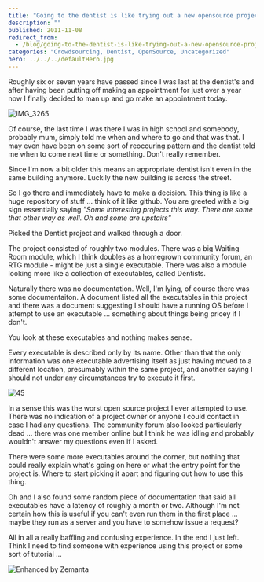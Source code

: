 ```yaml
---
title: "Going to the dentist is like trying out a new opensource project"
description: ""
published: 2011-11-08
redirect_from:
  - /blog/going-to-the-dentist-is-like-trying-out-a-new-opensource-project/swizec/2881
categories: "Crowdsourcing, Dentist, OpenSource, Uncategorized"
hero: ../../../defaultHero.jpg
---
```


Roughly six or seven years have passed since I was last at the dentist's and after having been putting off making an appointment for just over a year now I finally decided to man up and go make an appointment today.

![IMG_3265](https://swizec.com/wp-content/uploads/2011/11/6325384369_10e9b3492f_m5.jpg)

Of course, the last time I was there I was in high school and somebody, probably mum, simply told me when and where to go and that was that. I may even have been on some sort of reoccuring pattern and the dentist told me when to come next time or something. Don't really remember.

Since I'm now a bit older this means an appropriate dentist isn't even in the same building anymore. Luckily the new building is across the street.

So I go there and immediately have to make a decision. This thing is like a huge repository of stuff ... think of it like github. You are greeted with a big sign essentially saying _"Some interesting projects this way. There are some that other way as well. Oh and some are upstairs"_

Picked the Dentist project and walked through a door.

The project consisted of roughly two modules. There was a big Waiting Room module, which I think doubles as a homegrown community forum, an RTG module - might be just a single executable. There was also a module looking more like a collection of executables, called Dentists.

Naturally there was no documentation. Well, I'm lying, of course there was some documentaiton. A document listed all the executables in this project and there was a document suggesting I should have a running OS before I attempt to use an executable ... something about things being pricey if I don't.

You look at these executables and nothing makes sense.

Every executable is described only by its name. Other than that the only information was one executable advertising itself as just having moved to a different location, presumably within the same project, and another saying I should not under any circumstances try to execute it first.

![45](https://swizec.com/wp-content/uploads/2011/11/6325383183_2d45304650_m3.jpg)

In a sense this was the worst open source project I ever attempted to use. There was no indication of a project owner or anyone I could contact in case I had any questions. The community forum also looked particularly dead ... there was one member online but I think he was idling and probably wouldn't answer my questions even if I asked.

There were some more executables around the corner, but nothing that could really explain what's going on here or what the entry point for the project is. Where to start picking it apart and figuring out how to use this thing.

Oh and I also found some random piece of documentation that said all executables have a latency of roughly a month or two. Although I'm not certain how this is useful if you can't even run them in the first place ... maybe they run as a server and you have to somehow issue a request?

All in all a really baffling and confusing experience. In the end I just left. Think I need to find someone with experience using this project or some sort of tutorial ...

![Enhanced by Zemanta](https://img.zemanta.com/zemified_e.png?x-id=4c2d625b-786d-4bb8-a1b7-3344769d30f9)

